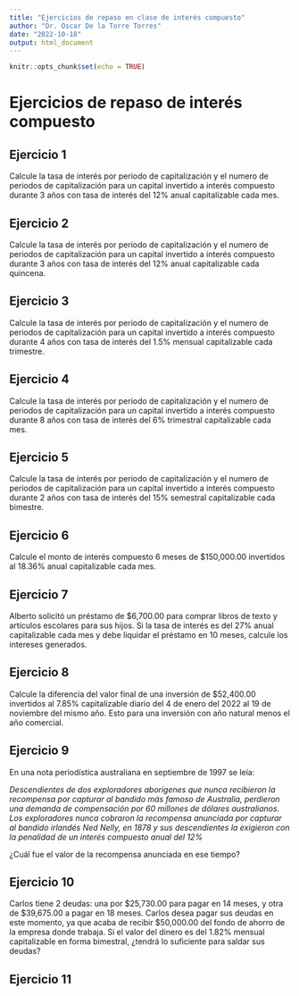 ```yaml
---
title: "Ejercicios de repaso en clase de interés compuesto"
author: "Dr. Oscar De la Torre Torres"
date: "2022-10-18"
output: html_document
---
```


```r
knitr::opts_chunk$set(echo = TRUE)
```

# Ejercicios de repaso de interés compuesto

## Ejercicio 1

Calcule la tasa de interés por periodo de capitalización y el numero de periodos de capitalización para un capital invertido a interés compuesto durante 3 años con tasa de interés del 12\% anual capitalizable cada mes.

## Ejercicio 2

Calcule la tasa de interés por periodo de capitalización y el numero de periodos de capitalización para un capital invertido a interés compuesto durante 3 años con tasa de interés del 12\% anual capitalizable cada quincena.

## Ejercicio 3

Calcule la tasa de interés por periodo de capitalización y el numero de periodos de capitalización para un capital invertido a interés compuesto durante 4 años con tasa de interés del 1.5\% mensual capitalizable cada trimestre.

## Ejercicio 4

Calcule la tasa de interés por periodo de capitalización y el numero de periodos de capitalización para un capital invertido a interés compuesto durante 8 años con tasa de interés del 6\% trimestral capitalizable cada mes.

## Ejercicio 5

Calcule la tasa de interés por periodo de capitalización y el numero de periodos de capitalización para un capital invertido a interés compuesto durante 2 años con tasa de interés del 15\% semestral capitalizable cada bimestre.

## Ejercicio 6

Calcule el monto de interés compuesto  6 meses de \$150,000.00 invertidos al 18.36\% anual capitalizable cada mes.

## Ejercicio 7

Alberto solicitó un préstamo de \$6,700.00 para comprar libros de texto y artículos escolares para sus hijos. Si la tasa de interés es del 27\% anual capitalizable cada mes y debe liquidar el préstamo en 10 meses, calcule los intereses generados.

## Ejercicio 8

Calcule la diferencia del valor final de una inversión de \$52,400.00 invertidos al 7.85\% capitalizable diario del 4 de enero del 2022 al 19 de noviembre del mismo año. Esto para una inversión con año natural menos el año comercial.

## Ejercicio 9

En una nota periodística australiana en septiembre de 1997 se leía:

*Descendientes de dos exploradores aborígenes que nunca recibieron la recompensa por capturar al bandido más famoso de Australia, perdieron una demanda de compensación por 60 millones de dólares australianos.
Los exploradores nunca cobraron la recompensa anunciada por capturar al bandido irlandés Ned Nelly, en 1878 y sus descendientes la exigieron con la penalidad de un interés compuesto anual del 12\%*

¿Cuál fue el valor de la recompensa anunciada en ese tiempo?

## Ejercicio 10

Carlos tiene 2 deudas: una por \$25,730.00 para pagar en 14 meses, y otra de \$39,675.00 a pagar en 18 meses. Carlos desea pagar sus deudas en este momento, ya que acaba de recibir \$50,000.00 del fondo de ahorro de la empresa donde trabaja. Si el valor del dinero es del 1.82\% mensual capitalizable en forma bimestral, ¿tendrá lo suficiente para saldar sus deudas?

## Ejercicio 11